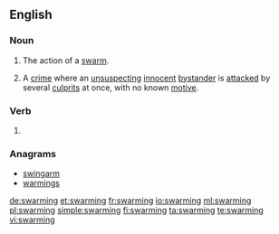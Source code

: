 ==English==

===Noun===
{{en-noun}}

# The action of a [[swarm]].
# {{context|colloquial|Canada|lang=en}} A [[crime]] where an [[unsuspecting]] [[innocent]] [[bystander]] is [[attacked]] by several [[culprits]] at once, with no known [[motive]].

===Verb===
{{head|en|present participle}}

# {{present participle of|swarm|lang=en|nocat=1}}

===Anagrams===
* [[swingarm#English|swingarm]]
* [[warmings#English|warmings]]

[[de:swarming]]
[[et:swarming]]
[[fr:swarming]]
[[io:swarming]]
[[ml:swarming]]
[[pl:swarming]]
[[simple:swarming]]
[[fi:swarming]]
[[ta:swarming]]
[[te:swarming]]
[[vi:swarming]]
